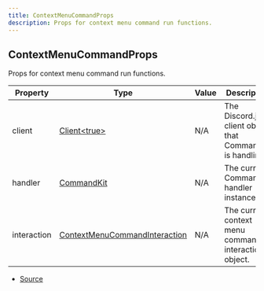 ```yaml
---
title: ContextMenuCommandProps
description: Props for context menu command run functions.
---
```


## ContextMenuCommandProps

Props for context menu command run functions.

| Property | Type | Value | Description |
| ----------- | ----------- | ----------- | ----------- |
| client | [Client\<true>](https://discord.js.org/docs/packages/discord.js/main/Client:Class) | N/A | The Discord.js client object that CommandKit is handling. |
| handler | [CommandKit](/next/api-reference/classes/CommandKit) | N/A | The current CommandKit handler instance. |
| interaction | [ContextMenuCommandInteraction](https://discord.js.org/docs/packages/discord.js/main/ContextMenuCommandInteraction:Class) | N/A | The current context menu command interaction object. |


- [Source](https://github.com/underctrl-io/commandkit/blob/f8cc07d11d2ae5ed7f529adff1649936223e27b2/packages/commandkit/src/types.ts#L171)